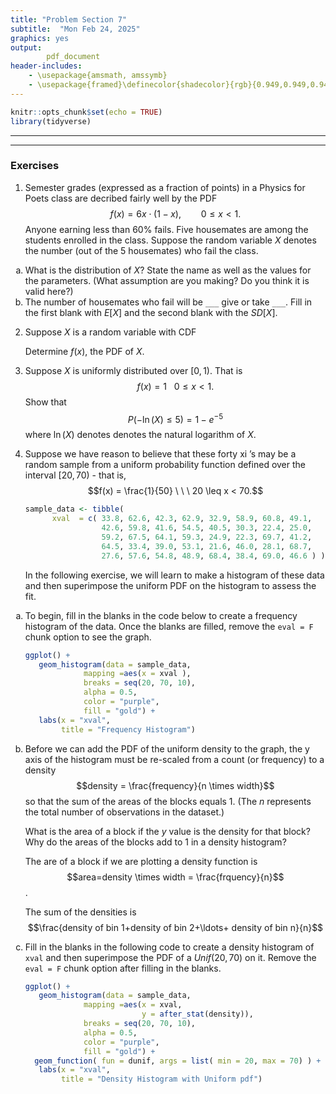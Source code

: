 ```yaml
---
title: "Problem Section 7"
subtitle:  "Mon Feb 24, 2025"
graphics: yes
output: 
        pdf_document
header-includes:
    - \usepackage{amsmath, amssymb}
    - \usepackage{framed}\definecolor{shadecolor}{rgb}{0.949,0.949,0.949}
---
```


```r
knitr::opts_chunk$set(echo = TRUE)
library(tidyverse)
```

* * * 
\begin{shaded}

\textbf{Learning Outcomes}

The problems are designed to build conceptual understanding and problem-solving skills. The emphasis is on learning to find, evaluate and build confidence.
The specific tasks include: 

   - Calculate density in a density histogram
   
   - Find probabilities using a PDF.
   
   - Derive the PDF from a CDF
   
   - Calculate probabilities in the uniform distribution
  
   - Back up and support work with relevant explanations

 

\end{shaded}


* * *

### Exercises 


1. Semester grades (expressed as a fraction of points) in a Physics for Poets class are decribed fairly well by the PDF
$$f(x) =  6x \cdot (1-x), \qquad 0 \leq x < 1.$$
Anyone earning less than 60% fails. Five housemates are among the students enrolled in the class. Suppose the random variable $X$ denotes the number (out of the 5 housemates) who fail the class.

a. What is the distribution of $X$? State the name as well as the values for the parameters. (What assumption are you making? Do you think it is valid here?)
b. The number of housemates who fail will be `___` give or take `___`. Fill in the first blank with $E\left[X \right]$ and the second blank with the $SD\left[X \right]$.

2. Suppose $X$ is a random variable with CDF
\begin{align*}
F(x) &= \left\{ \begin{array}{cc}
                      0 & x < 0 \\
                      1 - e^{-x^{3/2}} & x \geq 0
                  \end{array}
                  \right.
\end{align*}

    Determine $f(x)$, the PDF of $X$.


3. Suppose $X$ is uniformly distributed over $[0,1)$. That is
$$f(x) = 1 \ \ \ 0 \leq x < 1.$$ 
    Show that $$P(-\ln(X) \leq 5) = 1 - e^{-5}$$ 
   where $\ln(X)$ denotes denotes the natural logarithm of $X$.
   
   \begin{align*}
      P(X \geq e^{-5}) &= 1-P(X<e^{-5})\\
      &=1-\int_0^{e^{-5}}dx\\
      &=1- x \Big\rvert_0^{e^{-5}}\\
      &=1-e^{-5}
   \end{align*}
   
   
   
4. Suppose we have reason to believe that these
forty xi ’s may be a random sample from a uniform probability function defined over the interval $[20, 70)$ - that is,
$$f(x) = \frac{1}{50} \ \ \ 20 \leq x < 70.$$

    ```r

    sample_data <- tibble( 
          xval  = c( 33.8, 62.6, 42.3, 62.9, 32.9, 58.9, 60.8, 49.1, 
                     42.6, 59.8, 41.6, 54.5, 40.5, 30.3, 22.4, 25.0, 
                     59.2, 67.5, 64.1, 59.3, 24.9, 22.3, 69.7, 41.2, 
                     64.5, 33.4, 39.0, 53.1, 21.6, 46.0, 28.1, 68.7, 
                     27.6, 57.6, 54.8, 48.9, 68.4, 38.4, 69.0, 46.6 ) )
    ```

    In the following exercise, we will learn to make a histogram of these data and then superimpose the uniform PDF on the histogram to assess the fit. 
    
a. To begin, fill in the blanks in the code below to create a frequency histogram of the data. Once the blanks are filled, remove the `eval = F` chunk option to see the graph.

    ```r

    ggplot() +
       geom_histogram(data = sample_data,
                 mapping =aes(x = xval ),
                 breaks = seq(20, 70, 10),
                 alpha = 0.5,
                 color = "purple",
                 fill = "gold") +
       labs(x = "xval",
            title = "Frequency Histogram") 

    ```

b. Before we can add the PDF of the uniform density to the graph, the y axis of the histogram must be re-scaled from a count (or frequency) to a density 
$$density = \frac{frequency}{n \times width}$$
so that the sum of the areas of the blocks equals 1. (The $n$ represents the total number of observations in the dataset.)

    What is the area of a block if the $y$ value is the density for that block? Why do the areas of the blocks add to 1 in a density histogram?
    
    The are of a block if we are plotting a density function is
    $$area=density \times width = \frac{frquency}{n}$$.
    
    The sum of the densities is
    $$\frac{density of bin 1+density of bin 2+\ldots+ density of bin n}{n}$$


c. Fill in the blanks in the following code to create a density histogram of `xval` and then superimpose the PDF of a $Unif(20,70)$ on it. Remove the `eval = F` chunk option after filling in the blanks.

    ```r

    ggplot() +
       geom_histogram(data = sample_data,
                 mapping =aes(x = xval, 
                              y = after_stat(density)),
                 breaks = seq(20, 70, 10),
                 alpha = 0.5,
                 color = "purple",
                 fill = "gold") +
      geom_function( fun = dunif, args = list( min = 20, max = 70) ) +
       labs(x = "xval",
            title = "Density Histogram with Uniform pdf") 

    ```



